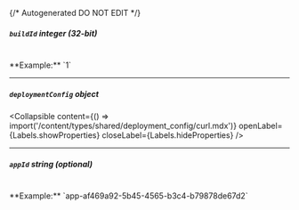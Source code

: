 {/* Autogenerated DO NOT EDIT  */}

##### `buildId` _integer (32-bit)_
<br/>
**Example:** `1`

---
##### `deploymentConfig` _object_

<Collapsible content={() => import('/content/types/shared/deployment_config/curl.mdx')} openLabel={Labels.showProperties} closeLabel={Labels.hideProperties} />


---
##### `appId` _string (optional)_
<br/>
**Example:** `app-af469a92-5b45-4565-b3c4-b79878de67d2`


